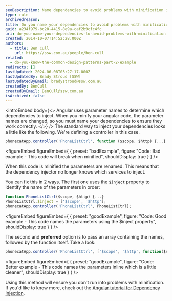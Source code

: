 ```yaml
---
seoDescription: Name dependencies to avoid problems with minification in Angular, ensuring correct injection of services even after code optimization.
type: rule
archivedreason:
title: Do you name your dependencies to avoid problems with minification?
guid: a234f979-bc20-4415-8e9a-caf2b9cfc4fc
uri: do-you-name-your-dependencies-to-avoid-problems-with-minification
created: 2014-10-07T14:52:28.000Z
authors:
  - title: Ben Cull
    url: https://ssw.com.au/people/ben-cull
related:
  - do-you-know-the-common-design-patterns-part-2-example
redirects: []
lastUpdated: 2024-06-08T03:27:17.000Z
lastUpdatedBy: Brady Stroud [SSW]
lastUpdatedByEmail: bradystroud@ssw.com.au
createdBy: BenCull
createdByEmail: BenCull@ssw.com.au
isArchived: false
---
```


<introEmbed
  body={<>
Angular uses parameter names to determine which dependencies to inject. When you minify your angular code, the parameter names are changed, so you must name your dependencies to ensure they work correctly.
  </>}
/>
The standard way to inject your dependencies looks a little like the following. We're defining a controller in this case.

```js
phonecatApp.controller('PhoneListCtrl', function ($scope, $http) {...}
```
<figureEmbed figureEmbed={ {
  preset: "badExample",
  figure: "Code: Bad example - This code will break when minified",
  shouldDisplay: true
} } />


When this code is minified the parameters are renamed. This means that the dependency injector no longer knows which services to inject.

You can fix this in 2 ways. The first one uses the `$inject` property to identify the name of the parameters in order:

```js
function PhoneListCtrl($scope, $http) {...}
PhoneListCtrl.$inject = ['$scope', '$http'];
phonecatApp.controller('PhoneListCtrl', PhoneListCtrl);
```
<figureEmbed figureEmbed={ {
  preset: "goodExample",
  figure: "Code: Good example - This code names the parameters using the $inject property",
  shouldDisplay: true
} } />


The second and **preferred** option is to pass an array containing the names, followed by the function itself. Take a look:

```js
phonecatApp.controller('PhoneListCtrl', ['$scope', '$http', function($scope, $http) {...}]);
```
<figureEmbed figureEmbed={ {
  preset: "goodExample",
  figure: "Code: Better example - This code names the parameters inline which is a little cleaner",
  shouldDisplay: true
} } />


Using this method will ensure you don't run into problems with minification. If you'd like to know more, check out the [Angular tutorial for Dependency Injection](https://docs.angularjs.org/tutorial/step_05).
